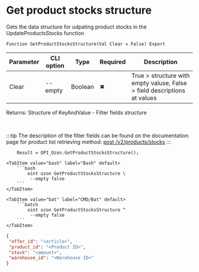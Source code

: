 ﻿---
sidebar_position: 7
---


# Get product stocks structure
 Gets the data structure for udpating product stocks in the UpdateProductsStocks function



`Function GetProductStocksStructure(Val Clear = False) Export`

  | Parameter | CLI option | Type | Required | Description |
  |-|-|-|-|-|
  | Clear | --empty | Boolean | &#x2716; | True > structure with empty valuse, False > field descriptions at values |

  
  Returns:  Structure of KeyAndValue - Filter fields structure

<br/>

:::tip
The description of the filter fields can be found on the documentation page for product list retrieving method: [post /v2/products/stocks](https://docs.ozon.ru/api/seller/#operation/ProductAPI_ProductsStocksV2)
:::
<br/>



```bsl title="1C:Enterprise/OneScript code example"
    Result = OPI_Ozon.GetProductStocksStructure();
```
 

 <Tabs>
  
    <TabItem value="bash" label="Bash" default>
        ```bash
            oint ozon GetProductStocksStructure \
             --empty false
        ```
    </TabItem>
  
    <TabItem value="bat" label="CMD/Bat" default>
        ```batch
            oint ozon GetProductStocksStructure ^
             --empty false
        ```
    </TabItem>
</Tabs>


```json title="Result"
{
 "offer_id": "<article>",
 "product_id": "<Product ID>",
 "stock": "<amount>",
 "warehouse_id": "<Warehouse ID>"
}
```

